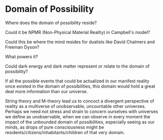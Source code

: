 # Domain of Possibility

Where does the domain of possibility reside?

Could it be NPMR (Non-Physical Material Reality) in Campbell's model?

Could this be where the mind resides for dualists like David Chalmers and Freeman Dyson?

What powers it?

Could dark energy and dark matter represent or relate to the domain of possibility?

If all the possible events that could be actualized in our manifest reality once existed in the domain of possibilities, this domain would hold a great deal more information than our universe.

String theory and M-theory lead us to concoct a divergent perspective of reality as a multiverse of unobservable, uncountable other universes. Perhaps we need not stress and strain to concern ourselves with universes we define as unobservable, when we can observe in every moment the impact of the unbounded domain of possibilities, especially seeing as our minds, as drops of pure consciousness might be residents/citizens/inhabitants/children of that very domain.
